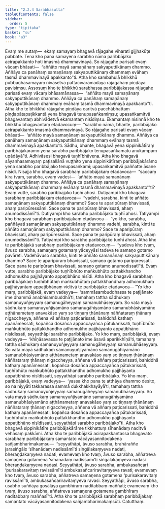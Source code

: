 ```yaml
---
title: "2.2.4 Sarabhasutta"
tableOfContents: false
sidebar:
  order: 5
type: "tipitaka"
basket: "su"
book: "a3"
---
```



<DynamicBreadcrumb />

<Division number="65" book="a3">

<Paragraph number="460" book="a3">
Evaṃ me sutaṃ—  ekaṃ samayaṃ bhagavā rājagahe viharati gijjhakūṭe pabbate. Tena kho pana samayena sarabho nāma paribbājako acirapakkanto hoti imasmā dhammavinayā. So rājagahe parisati evaṃ vācaṃ bhāsati—  “aññāto mayā samaṇānaṃ sakyaputtikānaṃ dhammo. Aññāya ca panāhaṃ samaṇānaṃ sakyaputtikānaṃ dhammaṃ evāhaṃ tasmā dhammavinayā apakkanto”ti. Atha kho sambahulā bhikkhū pubbaṇhasamayaṃ nivāsetvā pattacīvaramādāya rājagahaṃ piṇḍāya pavisiṃsu. Assosuṃ kho te bhikkhū sarabhassa paribbājakassa rājagahe parisati evaṃ vācaṃ bhāsamānassa—  “aññāto mayā samaṇānaṃ sakyaputtikānaṃ dhammo. Aññāya ca panāhaṃ samaṇānaṃ sakyaputtikānaṃ dhammaṃ evāhaṃ tasmā dhammavinayā apakkanto”ti.
</Paragraph>

<Paragraph number="461" book="a3">
Atha kho te bhikkhū rājagahe piṇḍāya caritvā pacchābhattaṃ piṇḍapātapaṭikkantā yena bhagavā tenupasaṅkamiṃsu; upasaṅkamitvā bhagavantaṃ abhivādetvā ekamantaṃ nisīdiṃsu. Ekamantaṃ nisinnā kho te bhikkhū bhagavantaṃ etadavocuṃ—  “sarabho nāma, bhante, paribbājako acirapakkanto imasmā dhammavinayā. So rājagahe parisati evaṃ vācaṃ bhāsati—  ‘aññāto mayā samaṇānaṃ sakyaputtikānaṃ dhammo. Aññāya ca panāhaṃ samaṇānaṃ sakyaputtikānaṃ dhammaṃ evāhaṃ tasmā dhammavinayā apakkanto’ti. Sādhu, bhante, bhagavā yena sippinikātīraṃ paribbājakārāmo yena sarabho paribbājako tenupasaṅkamatu anukampaṃ upādāyā”ti. Adhivāsesi bhagavā tuṇhībhāvena.
</Paragraph>

<Paragraph number="462" book="a3">
Atha kho bhagavā sāyanhasamayaṃ paṭisallānā vuṭṭhito yena sippinikātīraṃ paribbājakārāmo yena sarabho paribbājako tenupasaṅkami; upasaṅkamitvā paññatte āsane nisīdi. Nisajja kho bhagavā sarabhaṃ paribbājakaṃ etadavoca—  “saccaṃ kira tvaṃ, sarabha, evaṃ vadesi—  ‘aññāto mayā samaṇānaṃ sakyaputtikānaṃ dhammo. Aññāya ca panāhaṃ samaṇānaṃ sakyaputtikānaṃ dhammaṃ evāhaṃ tasmā dhammavinayā apakkanto’”ti? Evaṃ vutte, sarabho paribbājako tuṇhī ahosi.
</Paragraph>

<Paragraph number="463" book="a3">
Dutiyampi kho bhagavā sarabhaṃ paribbājakaṃ etadavoca—  “vadehi, sarabha, kinti te aññāto samaṇānaṃ sakyaputtikānaṃ dhammo? Sace te aparipūraṃ bhavissati, ahaṃ paripūressāmi. Sace pana te paripūraṃ bhavissati, ahaṃ anumodissāmī”ti. Dutiyampi kho sarabho paribbājako tuṇhī ahosi.
</Paragraph>

<Paragraph number="464" book="a3">
Tatiyampi kho bhagavā sarabhaṃ paribbājakaṃ etadavoca—  “yo kho, sarabha, paññāyati samaṇānaṃ sakyaputtikānaṃ dhammo vadehi, sarabha, kinti te aññāto samaṇānaṃ sakyaputtikānaṃ dhammo? Sace te aparipūraṃ bhavissati, ahaṃ paripūressāmi. Sace pana te paripūraṃ bhavissati, ahaṃ anumodissāmī”ti. Tatiyampi kho sarabho paribbājako tuṇhī ahosi.
</Paragraph>

<Paragraph number="465" book="a3">
Atha kho te paribbājakā sarabhaṃ paribbājakaṃ etadavocuṃ—  “yadeva kho tvaṃ, āvuso sarabha, samaṇaṃ gotamaṃ yāceyyāsi tadeva te samaṇo gotamo pavāreti. Vadehāvuso sarabha, kinti te aññāto samaṇānaṃ sakyaputtikānaṃ dhammo? Sace te aparipūraṃ bhavissati, samaṇo gotamo paripūressati. Sace pana te paripūraṃ bhavissati, samaṇo gotamo anumodissatī”ti. Evaṃ vutte, sarabho paribbājako tuṇhībhūto maṅkubhūto pattakkhandho adhomukho pajjhāyanto appaṭibhāno nisīdi.
</Paragraph>

<Paragraph number="466" book="a3">
Atha kho bhagavā sarabhaṃ paribbājakaṃ tuṇhībhūtaṃ maṅkubhūtaṃ pattakkhandhaṃ adhomukhaṃ pajjhāyantaṃ appaṭibhānaṃ viditvā te paribbājake etadavoca—
</Paragraph>

<Paragraph number="467" book="a3">
“Yo kho maṃ, paribbājakā, evaṃ vadeyya—  ‘sammāsambuddhassa te paṭijānato ime dhammā anabhisambuddhā’ti, tamahaṃ tattha sādhukaṃ samanuyuñjeyyaṃ samanugāheyyaṃ samanubhāseyyaṃ. So vata mayā sādhukaṃ samanuyuñjiyamāno samanugāhiyamāno samanubhāsiyamāno aṭṭhānametaṃ anavakāso yaṃ so tiṇṇaṃ ṭhānānaṃ nāññataraṃ ṭhānaṃ nigaccheyya, aññena vā aññaṃ paṭicarissati, bahiddhā kathaṃ apanāmessati, kopañca dosañca appaccayañca pātukarissati, tuṇhībhūto maṅkubhūto pattakkhandho adhomukho pajjhāyanto appaṭibhāno nisīdissati, seyyathāpi sarabho paribbājako.
</Paragraph>

<Paragraph number="468" book="a3">
Yo kho maṃ, paribbājakā, evaṃ vadeyya—  ‘khīṇāsavassa te paṭijānato ime āsavā aparikkhīṇā’ti, tamahaṃ tattha sādhukaṃ samanuyuñjeyyaṃ samanugāheyyaṃ samanubhāseyyaṃ. So vata mayā sādhukaṃ samanuyuñjiyamāno samanugāhiyamāno samanubhāsiyamāno aṭṭhānametaṃ anavakāso yaṃ so tiṇṇaṃ ṭhānānaṃ nāññataraṃ ṭhānaṃ nigaccheyya, aññena vā aññaṃ paṭicarissati, bahiddhā kathaṃ apanāmessati, kopañca dosañca appaccayañca pātukarissati, tuṇhībhūto maṅkubhūto pattakkhandho adhomukho pajjhāyanto appaṭibhāno nisīdissati, seyyathāpi sarabho paribbājako.
</Paragraph>

<Paragraph number="469" book="a3">
Yo kho maṃ, paribbājakā, evaṃ vadeyya—  ‘yassa kho pana te atthāya dhammo desito, so na niyyāti takkarassa sammā dukkhakkhayāyā’ti, tamahaṃ tattha sādhukaṃ samanuyuñjeyyaṃ samanugāheyyaṃ samanubhāseyyaṃ. So vata mayā sādhukaṃ samanuyuñjiyamāno samanugāhiyamāno samanubhāsiyamāno aṭṭhānametaṃ anavakāso yaṃ so tiṇṇaṃ ṭhānānaṃ nāññataraṃ ṭhānaṃ nigaccheyya, aññena vā aññaṃ paṭicarissati, bahiddhā kathaṃ apanāmessati, kopañca dosañca appaccayañca pātukarissati, tuṇhībhūto maṅkubhūto pattakkhandho adhomukho pajjhāyanto appaṭibhāno nisīdissati, seyyathāpi sarabho paribbājako”ti. Atha kho bhagavā sippinikātīre paribbājakārāme tikkhattuṃ sīhanādaṃ naditvā vehāsaṃ pakkāmi.
</Paragraph>

<Paragraph number="470" book="a3">
Atha kho te paribbājakā acirapakkantassa bhagavato sarabhaṃ paribbājakaṃ samantato vācāyasannitodakena sañjambharimakaṃsu—  “seyyathāpi, āvuso sarabha, brahāraññe jarasiṅgālo ‘sīhanādaṃ nadissāmī’ti siṅgālakaṃyeva nadati, bheraṇḍakaṃyeva nadati; evamevaṃ kho tvaṃ, āvuso sarabha, aññatreva samaṇena gotamena ‘sīhanādaṃ nadissāmī’ti siṅgālakaṃyeva nadasi bheraṇḍakaṃyeva nadasi. Seyyathāpi, āvuso sarabha, ambukasañcarī ‘purisakaravitaṃ ravissāmī’ti ambukasañcariravitaṃyeva ravati; evamevaṃ kho tvaṃ, āvuso sarabha, aññatreva samaṇena gotamena ‘purisakaravitaṃ ravissāmī’ti, ambukasañcariravitaṃyeva ravasi. Seyyathāpi, āvuso sarabha, usabho suññāya gosālāya gambhīraṃ naditabbaṃ maññati; evamevaṃ kho tvaṃ, āvuso sarabha, aññatreva samaṇena gotamena gambhīraṃ naditabbaṃ maññasī”ti. Atha kho te paribbājakā sarabhaṃ paribbājakaṃ samantato vācāyasannitodakena sañjambharimakaṃsūti.

</Paragraph>
</Division>

<Paragraph number="471" type="center" book="a3">
Catutthaṃ.
</Paragraph>